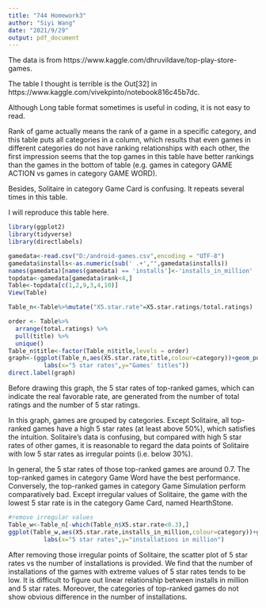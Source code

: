 ```yaml
---
title: "744 Homework3"
author: "Siyi Wang"
date: "2021/9/29"
output: pdf_document
---
```


The data is from https://www.kaggle.com/dhruvildave/top-play-store-games.

The table I thought is terrible is the Out[32] in https://www.kaggle.com/vivekpinto/notebook816c45b7dc.

Although Long table format sometimes is useful in coding, it is not easy to read.

Rank of game actually means the rank of a game in a specific category, and this table puts all categories in a column, which results that even games in different categories do not have ranking relationships with each other, the first impression seems that the top games in this table have better rankings than the games in the bottom of table (e.g. games in category GAME ACTION vs games in category GAME WORD).

Besides, Solitaire in category Game Card is confusing. It repeats several times in this table.



I will reproduce this table here.
```r
library(ggplot2)
library(tidyverse)
library(directlabels)
```

```r
gamedata<-read.csv("D:/android-games.csv",encoding = "UTF-8")
gamedata$installs<-as.numeric(sub(' .+',"",gamedata$installs))
names(gamedata)[names(gamedata) == 'installs']<-'installs_in_million'
topdata<-gamedata[gamedata$rank<4,]
Table<-topdata[c(1,2,9,3,4,10)]
View(Table)

```



```r
Table_n<-Table%>%mutate("X5.star.rate"=X5.star.ratings/total.ratings)

order <- Table%>%
  arrange(total.ratings) %>%
  pull(title) %>%
  unique()
Table_n$title<-factor(Table_n$title,levels = order)
graph<-(ggplot(Table_n,aes(X5.star.rate,title,colour=category))+geom_point()+geom_line(aes(group=category))+
          labs(x="5 star rates",y="Games' titles"))
direct.label(graph)
```
Before drawing this graph, the $5$ star rates of top-ranked games, which can indicate the real favorable rate, are generated from the number of total ratings and the number of $5$ star ratings.

In this graph, games are grouped by categories. Except Solitaire, all top-ranked games have a high $5$ star rates (at least above $50\%$), which satisfies the intuition. Solitaire's data is confusing, but compared with high $5$ star rates of other games, it is reasonable to regard the data points of Solitaire with low $5$ star rates as irregular points (i.e. below $30\%$). 

In general, the $5$ star rates of those top-ranked games are around $0.7$. The top-ranked games in category Game Word have the best performance. Conversely, the top-ranked games in category Game Simulation perform comparatively bad. Except irregular values of Solitaire, the game with the lowest $5$ star rate is in the category Game Card, named HearthStone.

```r
#remove irregular values
Table_w<-Table_n[-which(Table_n$X5.star.rate<0.3),]
ggplot(Table_w,aes(X5.star.rate,installs_in_million,colour=category))+geom_point()+geom_line(linetype="dashed")+
          labs(x="5 star rates",y="installations in million")
```
After removing those irregular points of Solitaire, the scatter plot of $5$ star rates vs the number of installations is provided. We find that the number of installations of the games with extreme values of $5$ star rates tends to be low. It is difficult to figure out linear relationship between installs in million and 5 star rates. Moreover, the categories of top-ranked games do not show obvious difference in the number of installations.
